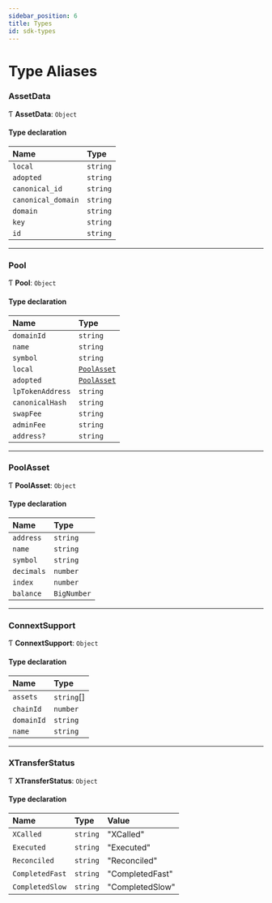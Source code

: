 ```yaml
---
sidebar_position: 6
title: Types
id: sdk-types
---
```


# Type Aliases

### AssetData

Ƭ **AssetData**: `Object`

#### Type declaration

| Name | Type |
| :------ | :------ |
| `local` | `string` |
| `adopted` | `string` |
| `canonical_id` | `string` |
| `canonical_domain` | `string` |
| `domain` | `string` |
| `key` | `string` |
| `id` | `string` |

___

### Pool

Ƭ **Pool**: `Object`

#### Type declaration

| Name | Type |
| :------ | :------ |
| `domainId` | `string` |
| `name` | `string` |
| `symbol` | `string` |
| `local` | [`PoolAsset`](modules.md#poolasset) |
| `adopted` | [`PoolAsset`](modules.md#poolasset) |
| `lpTokenAddress` | `string` |
| `canonicalHash` | `string` |
| `swapFee` | `string` |
| `adminFee` | `string` |
| `address?` | `string` |

___

### PoolAsset

Ƭ **PoolAsset**: `Object`

#### Type declaration

| Name | Type |
| :------ | :------ |
| `address` | `string` |
| `name` | `string` |
| `symbol` | `string` |
| `decimals` | `number` |
| `index` | `number` |
| `balance` | `BigNumber` |

___

### ConnextSupport

Ƭ **ConnextSupport**: `Object`

#### Type declaration

| Name | Type |
| :------ | :------ |
| `assets` | `string`[] |
| `chainId` | `number` |
| `domainId` | `string` |
| `name` | `string` |

___

### XTransferStatus

Ƭ **XTransferStatus**: `Object`

#### Type declaration

| Name | Type | Value
| :------ | :------ | :------ |
| `XCalled` | `string` | "XCalled" |
| `Executed` | `string`| "Executed" 
| `Reconciled` | `string` | "Reconciled" |
| `CompletedFast` | `string` | "CompletedFast" |
| `CompletedSlow` | `string` | "CompletedSlow" |
